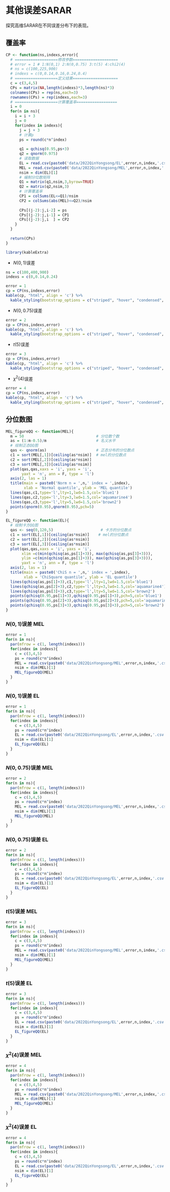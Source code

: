 # 其他误差SARAR

探究高维SARAR在不同误差分布下的表现。


## 覆盖率

```r
CP <- function(ns,indexs,error){
  # ===================修改参数====================
  # error = 1 # 1:N(0,1) 2:N(0,0.75) 3:t(5) 4:chi2(4)
  # ns = c(100,225,900)
  # indexs = c(0,0.14,0.16,0.24,0.4)
  # ===================定义结果====================
  c = c(3,4,5)
  CPs = matrix(NA,length(indexs)*3,length(ns)*3)
  colnames(CPs) = rep(ns,each=3)
  rownames(CPs) = rep(indexs,each=3)
  # ===================计算覆盖率==================
  i = 0
  for(n in ns){
    i = i + 3
    j = 0
    for(index in indexs){
      j = j + 3
      # 计算p
      ps = round(c*n^index)
  
      q1 = qchisq(0.95,ps+3)
      q2 = qnorm(0.975)
      # 读取数据
      EL = read.csv(paste0('data/2022QinYongsong/EL',error,n,index,'.csv'))
      MEL = read.csv(paste0('data/2022QinYongsong/MEL',error,n,index,'.csv'))
      nsim = dim(EL)[1]
      # 编制分位数矩阵
      Q1 = matrix(q1,nsim,3,byrow=TRUE)
      Q2 = matrix(q2,nsim,3)
      # 计算覆盖率
      CP1 = colSums(EL<=Q1)/nsim
      CP2 = colSums(abs(MEL)<=Q2)/nsim
  
      CPs[(j-2):j,i-2] = ps
      CPs[(j-2):j,i-1] = CP1
      CPs[(j-2):j,i  ] = CP2
    }
  }
  
  return(CPs)
}

```

```r
library(kableExtra)
```

- $N(0,1)$误差
```r
ns = c(100,400,900)
indexs = c(0,0.14,0.24)

error = 1
cp = CP(ns,indexs,error)
kable(cp, "html", align = 'c') %>%
  kable_styling(bootstrap_options = c("striped", "hover", "condensed", "responsive"), full_width = F) 

```

- $N(0,0.75)$误差

```r
error = 2
cp = CP(ns,indexs,error)
kable(cp, "html", align = 'c') %>%
  kable_styling(bootstrap_options = c("striped", "hover", "condensed", "responsive"), full_width = F) 
```

- $t(5)$误差
```r
error = 3
cp = CP(ns,indexs,error)
kable(cp, "html", align = 'c') %>%
  kable_styling(bootstrap_options = c("striped", "hover", "condensed", "responsive"), full_width = F) 
```

- $\chi^2(4)$误差
```r
error = 4
cp = CP(ns,indexs,error)
kable(cp, "html", align = 'c') %>%
  kable_styling(bootstrap_options = c("striped", "hover", "condensed", "responsive","bordered"), full_width = F) 
```

## 分位数图

```r
MEL_figureQQ <- function(MEL){
  m = 50                                # 分位数个数
  as = (1:m-0.5)/m                      # 名义水平
  # 绘制正态QQ图
  qas <- qnorm(as)                      # 正态分布的分位数点
  c1 = sort(MEL[,1])[ceiling(as*nsim)]  # mel的分位数点
  c2 = sort(MEL[,2])[ceiling(as*nsim)]
  c3 = sort(MEL[,3])[ceiling(as*nsim)]
  plot(qas,qas,xaxs = 'i', yaxs = 'i',
       yaxt = 'n', ann = F, type = 'l')
  axis(2, las = 1)
  title(main = paste0('Norm n = ',n,' index = ',index),
        xlab = 'Normal quantile', ylab = 'MEL quantile')
  lines(qas,c1,type='l',lty=1,lwd=1.5,col='blue1')
  lines(qas,c2,type='l',lty=3,lwd=1.5,col='aquamarine4')
  lines(qas,c3,type='l',lty=5,lwd=1.5,col='brown2')
  points(qnorm(0.95),qnorm(0.95),pch=5)
}
```


```r
EL_figureQQ <- function(EL){
  # 绘制卡方QQ图
  qas <- seq(0,120,5)                     # 卡方的分位数点
  c1 = sort(EL[,1])[ceiling(as*nsim)]    # mel的分位数点
  c2 = sort(EL[,2])[ceiling(as*nsim)]
  c3 = sort(EL[,3])[ceiling(as*nsim)]
  plot(qas,qas,xaxs = 'i', yaxs = 'i',
       xlim =c(min(qchisq(as,ps[1]+3)), max(qchisq(as,ps[3]+3))),
       ylim =c(min(qchisq(as,ps[1]+3)), max(qchisq(as,ps[3]+3))),
       yaxt = 'n', ann = F, type = 'l')
  axis(2, las = 1)
  title(main = paste0('ChiS n = ',n,' index = ',index),
        xlab = 'ChiSquare quantile', ylab = 'EL quantile')
  lines(qchisq(as,ps[1]+3),c1,type='l',lty=1,lwd=1.5,col='blue1')
  lines(qchisq(as,ps[2]+3),c2,type='l',lty=3,lwd=1.5,col='aquamarine4')
  lines(qchisq(as,ps[3]+3),c3,type='l',lty=5,lwd=1.5,col='brown2')
  points(qchisq(0.95,ps[1]+3),qchisq(0.95,ps[1]+3),pch=5,col='blue1')
  points(qchisq(0.95,ps[2]+3),qchisq(0.95,ps[2]+3),pch=5,col='aquamarine4')
  points(qchisq(0.95,ps[3]+3),qchisq(0.95,ps[3]+3),pch=5,col='brown2')
}
```

### $N(0,1)$误差 MEL
```r
error = 1
for(n in ns){
  par(mfrow = c(1, length(indexs)))
  for(index in indexs){
    c = c(3,4,5)
    ps = round(c*n^index)
    MEL = read.csv(paste0('data/2022QinYongsong/MEL',error,n,index,'.csv'))
    nsim = dim(MEL)[1]
    MEL_figureQQ(MEL)
  }
}
```



### $N(0,1)$误差 EL

```r
error = 1
for(n in ns){
  par(mfrow = c(1, length(indexs)))
  for(index in indexs){
    c = c(3,4,5)
    ps = round(c*n^index)
    EL = read.csv(paste0('data/2022QinYongsong/EL',error,n,index,'.csv'))
    nsim = dim(EL)[1]
    EL_figureQQ(EL)
  }
}
```


### $N(0,0.75)$误差 MEL
```r
error = 2
for(n in ns){
  par(mfrow = c(1, length(indexs)))
  for(index in indexs){
    c = c(3,4,5)
    ps = round(c*n^index)
    MEL = read.csv(paste0('data/2022QinYongsong/MEL',error,n,index,'.csv'))
    nsim = dim(MEL)[1]
    MEL_figureQQ(MEL)
  }
}
```

### $N(0,0.75)$误差 EL

```r
error = 2
for(n in ns){
  par(mfrow = c(1, length(indexs)))
  for(index in indexs){
    c = c(3,4,5)
    ps = round(c*n^index)
    EL = read.csv(paste0('data/2022QinYongsong/EL',error,n,index,'.csv'))
    nsim = dim(EL)[1]
    EL_figureQQ(EL)
  }
}
```

### $t(5)$误差 MEL
```r
error = 3
for(n in ns){
  par(mfrow = c(1, length(indexs)))
  for(index in indexs){
    c = c(3,4,5)
    ps = round(c*n^index)
    MEL = read.csv(paste0('data/2022QinYongsong/MEL',error,n,index,'.csv'))
    nsim = dim(MEL)[1]
    MEL_figureQQ(MEL)
  }
}
```

### $t(5)$误差 EL

```r
error = 3
for(n in ns){
  par(mfrow = c(1, length(indexs)))
  for(index in indexs){
    c = c(3,4,5)
    ps = round(c*n^index)
    EL = read.csv(paste0('data/2022QinYongsong/EL',error,n,index,'.csv'))
    nsim = dim(EL)[1]
    EL_figureQQ(EL)
  }
}
```

### $\chi^2(4)$误差 MEL
```r
error = 4
for(n in ns){
  par(mfrow = c(1, length(indexs)))
  for(index in indexs){
    c = c(3,4,5)
    ps = round(c*n^index)
    MEL = read.csv(paste0('data/2022QinYongsong/MEL',error,n,index,'.csv'))
    nsim = dim(MEL)[1]
    MEL_figureQQ(MEL)
  }
}
```

### $\chi^2(4)$误差 EL

```r
error = 4
for(n in ns){
  par(mfrow = c(1, length(indexs)))
  for(index in indexs){
    c = c(3,4,5)
    ps = round(c*n^index)
    EL = read.csv(paste0('data/2022QinYongsong/EL',error,n,index,'.csv'))
    nsim = dim(EL)[1]
    EL_figureQQ(EL)
  }
}
``` 